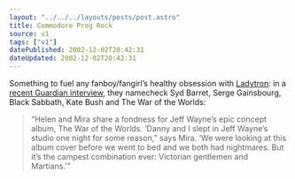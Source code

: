 ```yaml
---
layout: "../../../layouts/posts/post.astro"
title: Commodore Prog Rock
source: v1
tags: ["v1"]
datePublished: 2002-12-02T20:42:31
dateUpdated: 2002-12-02T20:42:31
---
```


Something to fuel any fanboy/fangirl&#8217;s healthy obsession with [Ladytron][1]: in a [recent Guardian interview][2], they namecheck Syd Barret, Serge Gainsbourg, Black Sabbath, Kate Bush and The War of the Worlds:

> &#8220;Helen and Mira share a fondness for Jeff Wayne&#8217;s epic concept album, The War of the Worlds. &#8216;Danny and I slept in Jeff Wayne&#8217;s studio one night for some reason,&#8221; says Mira. &#8216;We were looking at this album cover before we went to bed and we both had nightmares. But it&#8217;s the campest combination ever: Victorian gentlemen and Martians.'&#8221;

[1]: http://www.ladytron.com/
[2]: http://www.guardian.co.uk/arts/fridayreview/story/0,12102,849591,00.html "The Guardian: Home entertainment: Ladytron"
